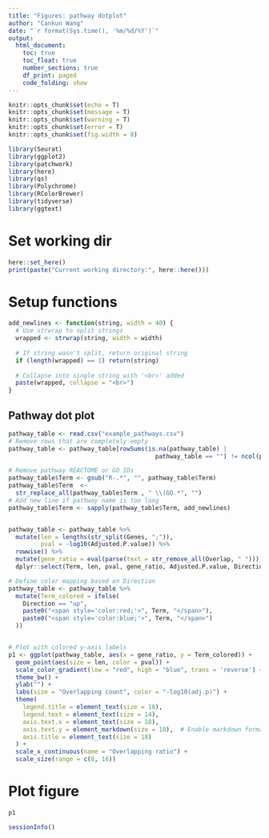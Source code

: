 ```yaml
---
title: "Figures: pathway dotplot"
author: "Cankun Wang"
date: "`r format(Sys.time(), '%m/%d/%Y')`"
output: 
  html_document:
    toc: true
    toc_float: true
    number_sections: true
    df_print: paged
    code_folding: show
---
```


```r
knitr::opts_chunk$set(echo = T)
knitr::opts_chunk$set(message = T)
knitr::opts_chunk$set(warning = T)
knitr::opts_chunk$set(error = T)
knitr::opts_chunk$set(fig.width = 8)

library(Seurat)
library(ggplot2)
library(patchwork)
library(here)
library(qs)
library(Polychrome)
library(RColorBrewer)
library(tidyverse)
library(ggtext)

```


# Set working dir

```r

here::set_here()
print(paste("Current working directory:", here::here()))

```


# Setup functions

```r
add_newlines <- function(string, width = 40) {
  # Use strwrap to split strings
  wrapped <- strwrap(string, width = width)
  
  # If string wasn't split, return original string
  if (length(wrapped) == 1) return(string)
  
  # Collapse into single string with '<br>' added
  paste(wrapped, collapse = "<br>")
}

```


## Pathway dot plot

```r


pathway_table <- read.csv("example_pathways.csv")
# Remove rows that are completely empty
pathway_table <- pathway_table[rowSums(is.na(pathway_table) |
                                         pathway_table == "") != ncol(pathway_table), ]

# Remove pathway REACTOME or GO IDs
pathway_table$Term <- gsub("R-.*", "", pathway_table$Term)
pathway_table$Term  <-
  str_replace_all(pathway_table$Term , " \\(GO.*", "")
# Add new line if pathway name is too long
pathway_table$Term <- sapply(pathway_table$Term, add_newlines)


pathway_table <- pathway_table %>%
  mutate(len = lengths(str_split(Genes, ";")),
         pval = -log10(Adjusted.P.value)) %>%
  rowwise() %>%
  mutate(gene_ratio = eval(parse(text = str_remove_all(Overlap, " ")))) %>%
  dplyr::select(Term, len, pval, gene_ratio, Adjusted.P.value, Direction)

# Define color mapping based on Direction
pathway_table <- pathway_table %>%
  mutate(Term_colored = ifelse(
    Direction == "up",
    paste0("<span style='color:red;'>", Term, "</span>"),
    paste0("<span style='color:blue;'>", Term, "</span>")
  ))


# Plot with colored y-axis labels
p1 <- ggplot(pathway_table, aes(x = gene_ratio, y = Term_colored)) +
  geom_point(aes(size = len, color = pval)) +
  scale_color_gradient(low = "red", high = "blue", trans = 'reverse') +
  theme_bw() +
  ylab("") +
  labs(size = "Overlapping count", color = "-log10(adj.p)") +
  theme(
    legend.title = element_text(size = 18),
    legend.text = element_text(size = 14),
    axis.text.x = element_text(size = 18),
    axis.text.y = element_markdown(size = 18),  # Enable markdown formatting for y-axis
    axis.title = element_text(size = 18)
  ) +
  scale_x_continuous(name = "Overlapping ratio") +
  scale_size(range = c(8, 16))


```

# Plot figure

```r
p1
```

```r
sessionInfo()

```

